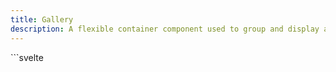 ```yaml
---
title: Gallery
description: A flexible container component used to group and display a collection of content, such as images, videos, or other media, in an organized layout.
---
```


<Tabs>
  <TabItem label="Preview">
    <GalleryPreview client:load />
  </TabItem>
  <TabItem label="Usage">
    ```svelte
    <script lang="ts">
        import { Gallery, Modal } from "@dxdns/feflow"
        import { onDestroy, tick } from "svelte"

        let isOpen = $state(false)
        let elImg: HTMLImageElement | undefined
        const sizes = [200, 250, 650, 750, 850, 950, 300, 350, 450, 550]

        async function handleClick(src: string, size: number) {
            isOpen = true

            await tick()

            if (elImg) {
                elImg.src = src
                elImg.width = size
                elImg.height = size
            }
        }

        onDestroy(() => {
            elImg = undefined
        })
    </script>

    <Modal
        {isOpen}
        style="border: none;"
        handleClose={() => {
            isOpen = false
            elImg = undefined
        }}
    >
        <Modal.Content
            style="
            text-align: center;
            padding: 0;
            "
        >
            <img alt="" bind:this={elImg} />
        </Modal.Content>
    </Modal>

    <h1>default</h1>
    <Gallery>
        {#each sizes.slice(0, 4) as size}
            {@const src = `https://dummyjson.com/image/${size}`}
            <button
                style="all: unset; cursor: pointer;"
                onclick={() => {
                    handleClick(src, size)
                }}
            >
                <Gallery.Item
                    lazy
                    dataSrc={src}
                    alt={`Image ${size}px`}
                    width={size}
                    height={size}
                />
            </button>
        {/each}
    </Gallery>

    <br />
    <h1>columns</h1>
    <Gallery columns={2}>
        {#each sizes.slice(0, 6) as size}
            {@const src = `https://dummyjson.com/image/${size}`}
            <button
                style="all: unset; cursor: pointer;"
                onclick={() => {
                    handleClick(src, size)
                }}
            >
                <Gallery.Item
                    lazy
                    caption={{
                        title: `title ${size}`,
                        description: `description ${size}`
                    }}
                    dataSrc={src}
                    alt={`Image ${size}px`}
                    width={size}
                    height={size}
                />
            </button>
        {/each}
    </Gallery>

    <br />
    <h1>masonry</h1>
    <Gallery variant="masonry" gap={"1rem"}>
        {#each sizes as size}
            {@const src = `https://dummyjson.com/image/${size}`}
            <button
                style="all: unset; cursor: pointer;"
                onclick={() => {
                    handleClick(src, size)
                }}
            >
                <Gallery.Item
                    lazy
                    caption={{
                        title: `title ${size}`,
                        description: `description ${size}`
                    }}
                    dataSrc={src}
                    alt={`Image ${size}px`}
                    width={size}
                    height={size}
                />
            </button>
        {/each}
    </Gallery>
    ```
  </TabItem>
</Tabs>